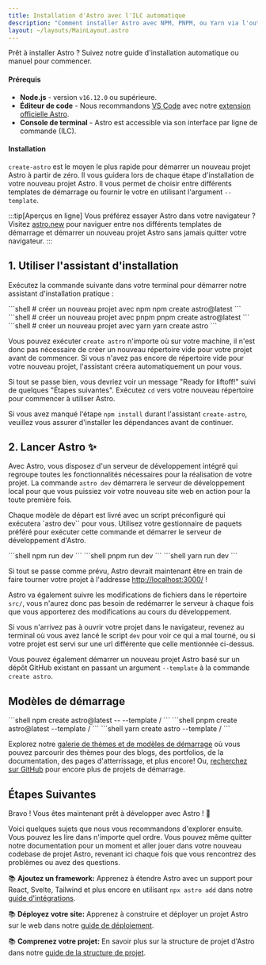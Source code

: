 ```yaml
---
title: Installation d'Astro avec l'ILC automatique
description: "Comment installer Astro avec NPM, PNPM, ou Yarn via l'outil de création create-astro inclus dans l'ILC."
layout: ~/layouts/MainLayout.astro
---
```




Prêt à installer Astro ? Suivez notre guide d'installation automatique ou manuel pour commencer.

#### Prérequis

- **Node.js** - version `v16.12.0` ou supérieure.
- **Éditeur de code** - Nous recommandons [VS Code](https://code.visualstudio.com/) avec notre [extension officielle Astro](https://marketplace.visualstudio.com/items?itemName=astro-build.astro-vscode).
- **Console de terminal** - Astro est accessible via son interface par ligne de commande (ILC).

<InstallGuideTabGroup />

#### Installation

`create-astro` est le moyen le plus rapide pour démarrer un nouveau projet Astro à partir de zéro. Il vous guidera lors de chaque étape d'installation de votre nouveau projet Astro. Il vous permet de choisir entre différents templates de démarrage ou fournir le votre  en utilisant l'argument `--template`.

:::tip[Aperçus en ligne]
Vous préférez essayer Astro dans votre navigateur ? Visitez [astro.new](https://astro.new/) pour naviguer entre nos différents templates de démarrage et démarrer un nouveau projet Astro sans jamais quitter votre navigateur.
:::

## 1. Utiliser l'assistant d'installation

Exécutez la commande suivante dans votre terminal pour démarrer notre assistant d'installation pratique :

<PackageManagerTabs>
  <Fragment slot="npm">
  ```shell
  # créer un nouveau projet avec npm
  npm create astro@latest
  ```
  </Fragment>
  <Fragment slot="pnpm">
  ```shell
  # créer un nouveau projet avec pnpm
  pnpm create astro@latest
  ```
  </Fragment>
  <Fragment slot="yarn">
  ```shell
  # créer un nouveau projet avec yarn
  yarn create astro
  ```
  </Fragment>
</PackageManagerTabs>

Vous pouvez exécuter `create astro` n'importe où sur votre machine, il n'est donc pas nécessaire de créer un nouveau répertoire vide pour votre projet avant de commencer. Si vous n'avez pas encore de répertoire vide pour votre nouveau projet, l'assistant créera automatiquement un pour vous.

Si tout se passe bien, vous devriez voir un message "Ready for liftoff!" suivi de quelques "Étapes suivantes". Exécutez `cd` vers votre nouveau répertoire pour commencer à utiliser Astro.

Si vous avez manqué l'étape `npm install` durant l'assistant `create-astro`, veuillez vous assurer d'installer les dépendances avant de continuer.

## 2. Lancer Astro ✨

Avec Astro, vous disposez d'un serveur de développement intégré qui regroupe toutes les fonctionnalités nécessaires pour la réalisation de votre projet. La commande `astro dev` démarrera le serveur de développement local pour que vous puissiez voir votre nouveau site web en action pour la toute première fois.

Chaque modèle de départ est livré avec un script préconfiguré qui exécutera `astro dev`` pour vous. Utilisez votre gestionnaire de paquets préféré pour exécuter cette commande et démarrer le serveur de développement d'Astro.

<PackageManagerTabs>
  <Fragment slot="npm">
  ```shell
  npm run dev
  ```
  </Fragment>
  <Fragment slot="pnpm">
  ```shell
  pnpm run dev
  ```
  </Fragment>
  <Fragment slot="yarn">
  ```shell
  yarn run dev
  ```
  </Fragment>
</PackageManagerTabs>

Si tout se passe comme prévu, Astro devrait maintenant être en train de faire tourner votre projet à l'addresse [http://localhost:3000/](http://localhost:3000/) !

Astro va également suivre les modifications de fichiers dans le répertoire `src/`, vous n'aurez donc pas besoin de redémarrer le serveur à chaque fois que vous apporterez des modifications au cours du développement.

Si vous n'arrivez pas à ouvrir votre projet dans le navigateur, revenez au terminal où vous avez lancé le script `dev` pour voir ce qui a mal tourné, ou si votre projet est servi sur une url différente que celle mentionnée ci-dessus.

Vous pouvez également démarrer un nouveau projet Astro basé sur un dépôt GitHub existant en passant un argument `--template` à la commande `create astro`.

## Modèles de démarrage

<PackageManagerTabs>
  <Fragment slot="npm">
  ```shell
  npm create astro@latest -- --template <nom-d-utilisateur-github>/<depot-github>
  ```
  </Fragment>
  <Fragment slot="pnpm">
  ```shell
  pnpm create astro@latest --template <nom-d-utilisateur-github>/<depot-github>
  ```
  </Fragment>
  <Fragment slot="yarn">
  ```shell
  yarn create astro --template <nom-d-utilisateur-github>/<depot-github>
  ```
  </Fragment>
</PackageManagerTabs>


Explorez notre [galerie de thèmes et de modèles de démarrage](https://astro.build/themes/) où vous pouvez parcourir des thèmes pour des blogs, des portfolios, de la documentation, des pages d'atterrissage, et plus encore! Ou, [recherchez sur GitHub](https://github.com/search?o=desc&q=astro+starter&s=stars&type=Repositories) pour encore plus de projets de démarrage.

## Étapes Suivantes

Bravo ! Vous êtes maintenant prêt à développer avec Astro ! 🥳

Voici quelques sujets que nous vous recommandons d'explorer ensuite. Vous pouvez les lire dans n'importe quel ordre. Vous pouvez même quitter notre documentation pour un moment et aller jouer dans votre nouveau codebase de projet Astro, revenant ici chaque fois que vous rencontrez des problèmes ou avez des questions.

📚 **Ajoutez un framework:** Apprenez à étendre Astro avec un support pour React, Svelte, Tailwind et plus encore en utilisant `npx astro add` dans notre [guide d'intégrations](/fr/guides/integrations-guide/).

📚 **Déployez votre site:** Apprenez à construire et déployer un projet Astro sur le web dans notre [guide de déploiement](/fr/guides/deploy/).

📚 **Comprenez votre projet:** En savoir plus sur la structure de projet d'Astro dans notre [guide de la structure de projet](/fr/core-concepts/project-structure/).
